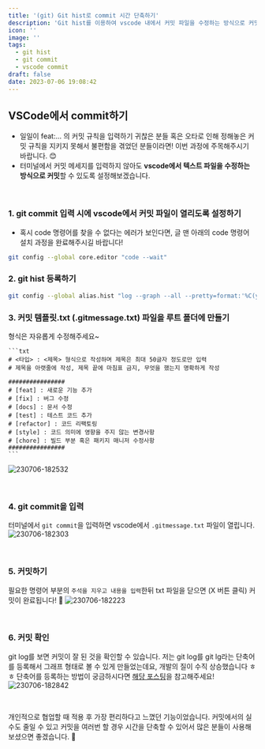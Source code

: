 ```yaml
---
title: '(git) Git hist로 commit 시간 단축하기'
description: 'Git hist를 이용하여 vscode 내에서 커밋 파일을 수정하는 방식으로 커밋 실수를 방지하고 시간을 단축하는 법에 대해 알아보겠습니다.'
icon: ''
image: ''
tags:
  - git hist
  - git commit
  - vscode commit
draft: false
date: 2023-07-06 19:08:42
---
```


## VSCode에서 commit하기

- 일일이 feat:... 의 커밋 규칙을 입력하기 귀찮은 분들 혹은 오타로 인해 정해놓은 커밋 규칙을 지키지 못해서 불편함을 겪었던 분들이라면! 이번 과정에 주목해주시기 바랍니다. 😊
- 터미널에서 커밋 메세지를 입력하지 않아도 **vscode에서 텍스트 파일을 수정하는 방식으로 커밋**할 수 있도록 설정해보겠습니다.

<br />

### 1. git commit 입력 시에 vscode에서 커밋 파일이 열리도록 설정하기

- 혹시 code 명령어를 찾을 수 없다는 에러가 보인다면, 글 맨 아래의 code 명령어 설치 과정을 완료해주시길 바랍니다!

```bash
git config --global core.editor "code --wait"
```

### 2. git hist 등록하기

```bash
git config --global alias.hist "log --graph --all --pretty=format:'%C(yellow)[%ad]%C(reset) %C(green)[%h]%C(reset) | %C(white)%s %C(bold red){{%an}}%C(reset) %C(blue)%d%C(reset)' --date=short"
```

### 3. 커밋 템플릿.txt (.gitmessage.txt) 파일을 루트 폴더에 만들기

형식은 자유롭게 수정해주세요~

    ```txt
    # <타입> : <제목> 형식으로 작성하며 제목은 최대 50글자 정도로만 입력
    # 제목을 아랫줄에 작성, 제목 끝에 마침표 금지, 무엇을 했는지 명확하게 작성

    ################
    # [feat] : 새로운 기능 추가
    # [fix] : 버그 수정
    # [docs] : 문서 수정
    # [test] : 테스트 코드 추가
    # [refactor] : 코드 리팩토링
    # [style] : 코드 의미에 영향을 주지 않는 변경사항
    # [chore] : 빌드 부분 혹은 패키지 매니저 수정사항
    ################
    ```

![230706-182532](/posts/commit/230706-182532.png)

<br />

### 4. git commit을 입력

터미널에서 `git commit`을 입력하면 vscode에서 `.gitmessage.txt` 파일이 열립니다.
![230706-182303](/posts/commit/230706-182303.png)

<br />

### 5. 커밋하기

필요한 명령어 부분의 `주석을 지우고 내용을 입력`한뒤 txt 파일을 닫으면 (X 버튼 클릭) 커밋이 완료됩니다! 👏
![230706-182223](/posts/commit/230706-182223.png)

<br />

### 6. 커밋 확인

git log를 보면 커밋이 잘 된 것을 확인할 수 있습니다.
저는 git log를 git lg라는 단축어를 등록해서 그래프 형태로 볼 수 있게 만들었는데요, 개발의 질이 수직 상승했습니다 ㅎㅎ
단축어를 등록하는 방법이 궁금하시다면 [해당 포스팅](alias)을 참고해주세요!
![230706-182842](/posts/commit/230706-182842.png)

<br />

개인적으로 협업할 때 적용 후 가장 편리하다고 느꼈던 기능이었습니다.
커밋에서의 실수도 줄일 수 있고 커밋을 여러번 할 경우 시간을 단축할 수 있어서 많은 분들이 사용해보셨으면 좋겠습니다. 🤗
